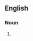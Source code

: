 ==English==

===Noun===
{{en-noun|head=[[cradle]]-[[robber]]}}

# {{alternative spelling of|cradle robber}}